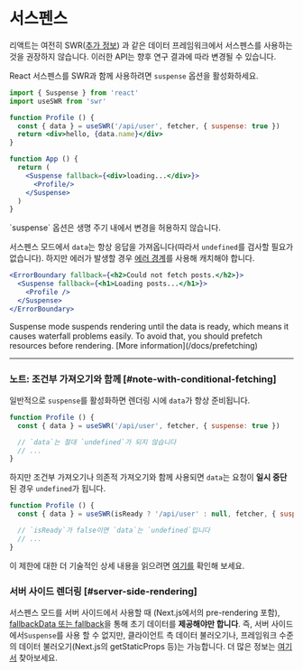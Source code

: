 
# 서스펜스

<Callout emoji="🚨" type="error">
  리액트는 여전히 SWR(<a href="https://reactjs.org/blog/2022/03/29/react-v18.html#suspense-in-data-frameworks" target="_blank" rel="noopener">추가 정보</a>) 과 같은 데이터 프레임워크에서 서스펜스를 사용하는 것을 권장하지 않습니다. 이러한 API는 향후 연구 결과에 따라 변경될 수 있습니다.
</Callout>

React 서스펜스를 SWR과 함께 사용하려면 `suspense` 옵션을 활성화하세요.

```jsx
import { Suspense } from 'react'
import useSWR from 'swr'

function Profile () {
  const { data } = useSWR('/api/user', fetcher, { suspense: true })
  return <div>hello, {data.name}</div>
}

function App () {
  return (
    <Suspense fallback={<div>loading...</div>}>
      <Profile/>
    </Suspense>
  )
}
```

<Callout>
  `suspense` 옵션은 생명 주기 내에서 변경을 허용하지 않습니다.
</Callout>

서스펜스 모드에서 `data`는 항상 응답을 가져옵니다(따라서 `undefined`를 검사할 필요가 없습니다).
하지만 에러가 발생할 경우 [에러 경계](https://reactjs.org/docs/concurrent-mode-suspense.html#handling-errors)를 사용해 캐치해야 합니다.

```jsx
<ErrorBoundary fallback={<h2>Could not fetch posts.</h2>}>
  <Suspense fallback={<h1>Loading posts...</h1>}>
    <Profile />
  </Suspense>
</ErrorBoundary>
```

<Callout>
Suspense mode suspends rendering until the data is ready, which means it causes waterfall problems easily. To avoid that, you should prefetch resources before rendering. [More information](/docs/prefetching)
</Callout>

---

### 노트: 조건부 가져오기와 함께 [#note-with-conditional-fetching]

일반적으로 `suspense`를 활성화하면 렌더링 시에 `data`가 항상 준비됩니다.

```jsx
function Profile () {
  const { data } = useSWR('/api/user', fetcher, { suspense: true })

  // `data`는 절대 `undefined`가 되지 않습니다
  // ...
}
```

하지만 조건부 가져오기나 의존적 가져오기와 함께 사용되면 `data`는 요청이 **일시 중단**된 경우 `undefined`가 됩니다.

```jsx
function Profile () {
  const { data } = useSWR(isReady ? '/api/user' : null, fetcher, { suspense: true })

  // `isReady`가 false이면 `data`는 `undefined`입니다
  // ...
}
```

이 제한에 대한 더 기술적인 상세 내용을 읽으려면 [여기를](https://github.com/vercel/swr/pull/357#issuecomment-627089889) 확인해 보세요.

### 서버 사이드 렌더링 [#server-side-rendering]

서스펜스 모드를 서버 사이드에서 사용할 때 (Next.js에서의 pre-rendering 포함), [fallbackData 또는 fallback](/docs/with-nextjs#pre-rendering-with-default-data)을 통해 초기 데이터를 **제공해야만 합니다**. 즉, 서버 사이드에서`Suspense`를 사용 할 수 없지만, 클라이언트 측 데이터 불러오기나, 프레임워크 수준의 데이터 불러오기(Next.js의 getStaticProps 등)는 가능합니다. 더 많은 정보는 [여기서](https://github.com/vercel/swr/issues/1906) 찾아보세요.
